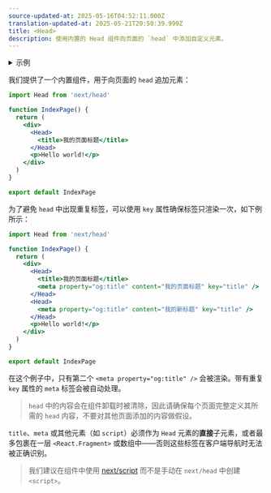 ```yaml
---
source-updated-at: 2025-05-16T04:52:11.000Z
translation-updated-at: 2025-05-21T20:50:39.999Z
title: <Head>
description: 使用内置的 Head 组件向页面的 `head` 中添加自定义元素。
---
```


<details>
  <summary>示例</summary>

- [Head 元素](https://github.com/vercel/next.js/tree/canary/examples/head-elements)
- [布局组件](https://github.com/vercel/next.js/tree/canary/examples/layout-component)

</details>

我们提供了一个内置组件，用于向页面的 `head` 追加元素：

```jsx
import Head from 'next/head'

function IndexPage() {
  return (
    <div>
      <Head>
        <title>我的页面标题</title>
      </Head>
      <p>Hello world!</p>
    </div>
  )
}

export default IndexPage
```

为了避免 `head` 中出现重复标签，可以使用 `key` 属性确保标签只渲染一次，如下例所示：

```jsx
import Head from 'next/head'

function IndexPage() {
  return (
    <div>
      <Head>
        <title>我的页面标题</title>
        <meta property="og:title" content="我的页面标题" key="title" />
      </Head>
      <Head>
        <meta property="og:title" content="我的新标题" key="title" />
      </Head>
      <p>Hello world!</p>
    </div>
  )
}

export default IndexPage
```

在这个例子中，只有第二个 `<meta property="og:title" />` 会被渲染。带有重复 `key` 属性的 `meta` 标签会被自动处理。

> `head` 中的内容会在组件卸载时被清除，因此请确保每个页面完整定义其所需的 `head` 内容，不要对其他页面添加的内容做假设。

`title`、`meta` 或其他元素（如 `script`）必须作为 `Head` 元素的**直接**子元素，或者最多包裹在一层 `<React.Fragment>` 或数组中——否则这些标签在客户端导航时无法被正确识别。

> 我们建议在组件中使用 [next/script](/docs/pages/building-your-application/optimizing/scripts) 而不是手动在 `next/head` 中创建 `<script>`。